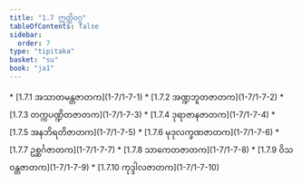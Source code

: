 ```yaml
---
title: "1.7 ဣတ္ထိဝဂ္ဂ"
tableOfContents: false
sidebar:
  order: 7
type: "tipitaka"
basket: "su"
book: "ja1"
---
```



<DynamicBreadcrumb />



<TableOfContents book="ja1" section="1.7">
* [1.7.1 အသာတမန္တဇာတက](1-7/1-7-1)
* [1.7.2 အဏ္ဍဘူတဇာတက](1-7/1-7-2)
* [1.7.3 တက္ကပဏ္ဍိတဇာတက](1-7/1-7-3)
* [1.7.4 ဒုရာဇာနဇာတက](1-7/1-7-4)
* [1.7.5 အနဘိရတိဇာတက](1-7/1-7-5)
* [1.7.6 မုဒုလက္ခဏဇာတက](1-7/1-7-6)
* [1.7.7 ဥစ္ဆင်္ဂဇာတက](1-7/1-7-7)
* [1.7.8 သာကေတဇာတက](1-7/1-7-8)
* [1.7.9 ဝိသဝန္တဇာတက](1-7/1-7-9)
* [1.7.10 ကုဒ္ဒါလဇာတက](1-7/1-7-10)
</TableOfContents>